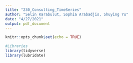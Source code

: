 ```yaml
---
title: "230_Consulting_TimeSeries"
author: "Selin Karabulut, Sophia Arabadjis, Shuying Yu"
date: "4/27/2021"
output: pdf_document
---
```


```r
knitr::opts_chunk$set(echo = TRUE)
```


```r
#Libraries
library(tidyverse)
library(lubridate)

```













